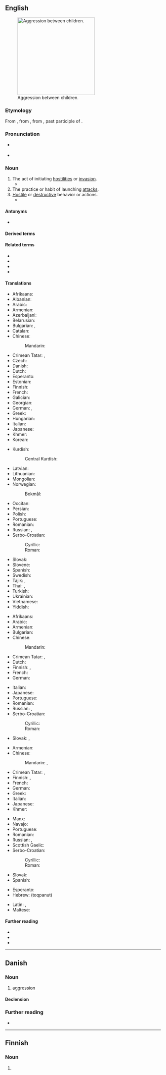 {{also|Aggression}}
==English==
[[File:Bullying_on_Instituto_Regional_Federico_Errázuriz_(IRFE)_in_March_5,_2007.jpg|thumb|250px|upright|Aggression between children.]]

===Etymology===
From {{bor|en|frm|aggression}}, from {{der|en|la|aggressio}}, from {{m|la|aggressus}}, past participle of {{m|la|aggredior||to approach, address, attack}}.

===Pronunciation===
* {{a|US}} {{IPA|en|/əˈɡɹɛʃən/}}
* {{audio|en|LL-Q1860 (eng)-Vealhurl-aggression.wav|Audio (UK)}}

===Noun===
{{en-noun|~}}

# The act of initiating [[hostility|hostilities]] or [[invasion]].
#*{{quote-journal
|en
|work=[[w:+972 Magazine|+972 Magazine]]
|author=[[w:Hagai El-Ad|Hagai El-Ad]]
|translator=Yoni Molad
|passage=Control, dispossession, violence, and tyranny are not “defensive”: they are part of an organized, ongoing '''aggression'''.
|url=https://972mag.com/democracy-deports-human-rights-workers/141206/
|title=What kind of democracy deports human rights workers?
|date=2019-4-28}}
# The practice or habit of launching [[attack]]s.
# [[hostile|Hostile]] or [[destructive]] behavior or actions.
#* {{quote-journal
|en
|year=2018
|author=Michael Cottakis – LSE
|title=Colliding worlds: Donald Trump and the European Union
|work=LSE's blog
|url=http://blogs.lse.ac.uk/europpblog/2018/06/12/colliding-worlds-donald-trump-and-the-european-union/
|passage=The decision to impose a steel and aluminum tariff is an act of '''aggression''' which makes trade war between the two pillars of the West a grim possibility.
}}

====Antonyms====
* {{l|en|nonaggression}}

====Derived terms====
{{der2|en
|non-aggression axiom
|non-aggression principle
|passive-aggression
|war of aggression
|microaggression}}

====Related terms====
* {{l|en|aggress}}
* {{l|en|aggressive}}
* {{l|en|aggressiveness}}
* {{l|en|aggressor}}

====Translations====
{{trans-top|act of initiating hostilities or invasion}}
* Afrikaans: {{t|af|aggressie}}
* Albanian: {{t+|sq|agresion|m}}
* Arabic: {{t+|ar|عُدْوَان|m}}
* Armenian: {{t+|hy|ագրեսիա}}
* Azerbaijani: {{t+|az|təcavüz}}
* Belarusian: {{t|be|агрэ́сія|f|sc=Cyrl}}
* Bulgarian: {{t+|bg|агре́сия|f}}, {{t+|bg|нападе́ние|n}} {{qualifier|act}}
* Catalan: {{t+|ca|agressió|f}}
* Chinese:
*: Mandarin: {{t+|cmn|侵略|tr=qīnlüè|sc=Hani}}
* Crimean Tatar: {{t|crh|tecavuz}}, {{t|crh|agressiya}}
* Czech: {{t+|cs|agrese|f}}
* Danish: {{t|da|aggression}}
* Dutch: {{t+|nl|agressie}}
* Esperanto: {{t|eo|agreso}}
* Estonian: {{t|et|agressioon}}
* Finnish: {{t+|fi|hyökkäys}}
* French: {{t+|fr|agression|f}}
* Galician: {{t|gl|agresión|f}}
* Georgian: {{t|ka|აგრესია|sc=Geor}}
* German: {{t+|de|Aggression|f}}, {{t+|de|Angriff|m}}
* Greek: {{t+|el|επιθετικότητα|f}}
* Hungarian: {{t-needed|hu}}
* Italian: {{t+|it|aggressione|f}}
* Japanese: {{t+|ja|侵略|tr=しんりゃく, shinryaku|sc=Jpan}}
* Khmer: {{t+|km|អធិក្រម|tr=a’tʰi’krɑm|sc=Khmr}}
* Korean: {{t+|ko|침략(侵略)}}
{{trans-mid}}
* Kurdish:
*: Central Kurdish: {{t|ckb|دەس درێژی}}
* Latvian: {{t|lv|agresija|f}}
* Lithuanian: {{t|lt|agrèsija|f}}
* Mongolian: {{t-needed|mn}}
* Norwegian:
*: Bokmål: {{t+|nb|aggresjon}}
* Occitan: {{t+|oc|agression|f}}
* Persian: {{t+|fa|تجاوز|tr=tajâvoz|sc=fa-Arab}}
* Polish: {{t+|pl|agresja|f}}
* Portuguese: {{t+|pt|agressão|f}}
* Romanian: {{t+|ro|agresiune|f}}
* Russian: {{t+|ru|агре́ссия|f}}, {{t+|ru|нападе́ние|n}} {{qualifier|act}}
* Serbo-Croatian:
*: Cyrillic: {{t|sh|агрѐсија|f|sc=Cyrl}}
*: Roman: {{t+|sh|agrèsija|f}}
* Slovak: {{t|sk|agresia|f}}
* Slovene: {{t+|sl|agresija|f}}
* Spanish: {{t+|es|agresión|f}}
* Swedish: {{t+|sv|aggression}}
* Tajik: {{t|tg|таҷовуз|sc=Cyrl}}, {{t+|tg|агрессия|sc=Cyrl}}
* Thai: {{t|th|ความก้าวร้าว}}, {{t+|th|การรุกราน}}
* Turkish: {{t+|tr|saldırganlık}}
* Ukrainian: {{t+|uk|агре́сія|f|sc=Cyrl}}
* Vietnamese: {{t+|vi|xâm lược}}
* Yiddish: {{t|yi|אַגרעסיע|f}}
{{trans-bottom}}

{{trans-top|the practice or habit of launching attacks}}
* Afrikaans: {{t|af|aggressie}}
* Arabic: {{t+|ar|عِدْوَان|m}}
* Armenian: {{t+|hy|ագրեսիվություն|sc=Armn}}
* Bulgarian: {{t+|bg|агреси́вност|f}}
* Chinese:
*: Mandarin: {{t+|cmn|侵略|tr=qīnlüè|sc=Hani}}
* Crimean Tatar: {{t|crh|tecavuz}}, {{t|crh|agressiya}}
* Dutch: {{t+|nl|agressie}}
* Finnish: {{t+|fi|väkivaltaisuus}}, {{t+|fi|hyökkäävyys}}
* French: {{t+|fr|agression|f}}
* German: {{t+|de|Aggression|f}}
{{trans-mid}}
* Italian: {{t+|it|aggressione|f}}
* Japanese: {{t+|ja|侵略|tr=しんりゃく, shinryaku|sc=Jpan}}
* Portuguese: {{t+|pt|agressão|f}}
* Romanian: {{t+|ro|agresiune|f}}
* Russian: {{t+|ru|агре́ссия|f}}, {{t+|ru|агресси́вность|f}}
* Serbo-Croatian:
*: Cyrillic: {{t|sh|агрѐсија|f|sc=Cyrl}}
*: Roman: {{t+|sh|agrèsija|f}}
* Slovak: {{t|sk|agresivita}}, {{t|sk|agresívnosť}}
{{trans-bottom}}

{{trans-top|hostile or destructive behavior or actions}}
* Armenian: {{t+|hy|ագրեսիա}}
* Chinese:
*: Mandarin: {{t+|cmn|攻擊|sc=Hani}}, {{t+|cmn|攻击|tr=gōngjī, gōngjí|sc=Hani}}
* Crimean Tatar: {{t|crh|tecavuz}}, {{t|crh|agressiya}}
* Finnish: {{t+|fi|väkivaltaisuus}}, {{t+|fi|hyökkäävyys}}
* French: {{t+|fr|agression|f}}
* German: {{t+|de|Aggression|f}}
* Greek: {{t+|el|επιθετικότητα|f}}
* Italian: {{t+|it|aggressione|f}}
* Japanese: {{t+|ja|攻撃|tr=こうげき, kōgeki|sc=Jpan}}
* Khmer: {{t|km|ការឈ្លានពាន|tr=kaa clien-pien|sc=Khmr}}
{{trans-mid}}
* Manx: {{t|gv|aggair|m}}
* Navajo: {{t|nv|hashké nídzin}}
* Portuguese: {{t+|pt|agressão|f}}
* Romanian: {{t+|ro|agresiune|f}}
* Russian: {{t+|ru|агре́ссия|f}}, {{t+|ru|нападе́ние|n}}
* Scottish Gaelic: {{t|gd|miann còmhraig|m|f}}
* Serbo-Croatian:
*: Cyrillic: {{t|sh|агрѐсија|f|sc=Cyrl}}
*: Roman: {{t+|sh|agrèsija|f}}
* Slovak: {{t|sk|agresia}}
* Spanish: {{t+|es|agresión|f}}
{{trans-bottom}}

{{checktrans-top}}
* Esperanto: {{t-check|eo|agresemo}}
* Hebrew: {{t-check|he|תוקפנות}} (toqpanut)
{{trans-mid}}
* Latin: {{t-check|la|aggressio}} {{q|nominative}}, {{t-check|la|aggressionis}} {{q|genitive}}
* Maltese: {{t-check|mt|aggressjoni}}
{{trans-bottom}}

====Further reading====
* {{pedia}}
* {{R:Webster 1913}}
* {{R:Century 1911}}
{{C|en|Human behaviour}}

----

==Danish==

===Noun===
{{da-noun|en|er}}

# [[#English|aggression]]

====Declension====
{{da-decl|en|er}}

===Further reading===
* {{R:DDO}}

----

==Finnish==

===Noun===
{{head|fi|noun form}}

# {{infl of|fi|aggressio||gen|s}}